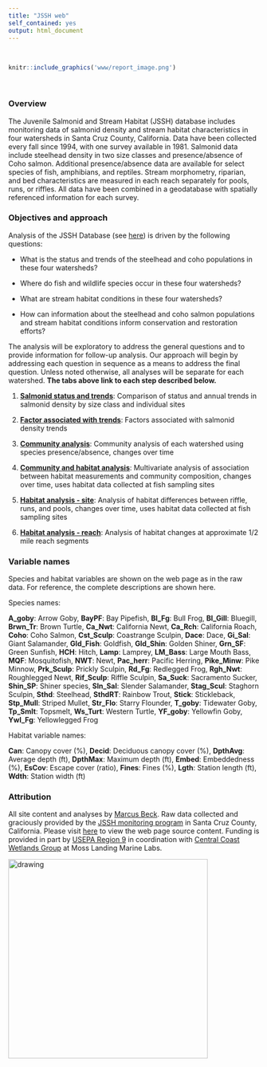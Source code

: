 ```yaml
---
title: "JSSH web"
self_contained: yes
output: html_document
---
```


<br>

```r
knitr::include_graphics('www/report_image.png')
```

<br>

### Overview

The Juvenile Salmonid and Stream Habitat (JSSH) database includes monitoring data of salmonid density and stream habitat characteristics in four watersheds in Santa Cruz County, California.  Data have been collected every fall since 1994, with one survey available in 1981.  Salmonid data include steelhead density in two size classes and presence/absence of Coho salmon. Additional presence/absence data are available for select species of fish, amphibians, and reptiles.  Stream morphometry, riparian, and bed characteristics are measured in each reach separately for pools, runs, or riffles.  All data have been combined in a geodatabase with spatially referenced information for each survey.  

### Objectives and approach 

Analysis of the JSSH Database (see [here](https://www.arcgis.com/home/item.html?id=6d9b81bf5b2b4b309f5ff097e0edcfaa#overview)) is driven by the following questions:

* What is the status and trends of the steelhead and coho populations in these four watersheds?

* Where do fish and wildlife species occur in these four watersheds? 

* What are stream habitat conditions in these four watersheds?

* How can information about the steelhead and coho salmon populations and stream habitat conditions inform conservation and restoration efforts?  

The analysis will be exploratory to address the general questions and to provide information for follow-up analysis. Our approach will begin by addressing each question in sequence as a means to address the final question.  Unless noted otherwise, all analyses will be separate for each watershed. __The tabs above link to each step described below.__

1) [__Salmonid status and trends__](saltrends.Rmd): Comparison of status and annual trends in salmonid density by size class and individual sites

1) [__Factor associated with trends__](varimp.Rmd): Factors associated with salmonid density trends 

1) [__Community analysis__](comman.Rmd): Community analysis of each watershed using species presence/absence, changes over time

1) [__Community and habitat analysis__](commhaban.Rmd): Multivariate analysis of association between habitat measurements and community composition, changes over time, uses habitat data collected at fish sampling sites

1) [__Habitat analysis - site__](haban.Rmd): Analysis of habitat differences between riffle, runs, and pools, changes over time, uses habitat data collected at fish sampling sites

1) [__Habitat analysis - reach__](rchan.Rmd): Analysis of habitat changes at approximate 1/2 mile reach segments

### Variable names

Species and habitat variables are shown on the web page as in the raw data. For reference, the complete descriptions are shown here.

Species names:

__A_goby__: Arrow Goby, __BayPF__: Bay Pipefish, __Bl_Fg__: Bull Frog, __Bl_Gill__: Bluegill, __Brwn_Tr__: Brown Turtle, __Ca_Nwt__: California Newt, __Ca_Rch__: California Roach, __Coho__: Coho Salmon, __Cst_Sculp__: Coastrange Sculpin, __Dace__: Dace, __Gi_Sal__: Giant Salamander, __Gld_Fish__: Goldfish, __Gld_Shin__: Golden Shiner, __Grn_SF__: Green Sunfish, __HCH__: Hitch, __Lamp__: Lamprey, __LM_Bass__: Large Mouth Bass, __MQF__: Mosquitofish, __NWT__: Newt, __Pac_herr__: Pacific Herring, __Pike_Minw__: Pike Minnow, __Prk_Sculp__: Prickly Sculpin, __Rd_Fg__: Redlegged Frog, __Rgh_Nwt__: Roughlegged Newt, __Rif_Sculp__: Riffle Sculpin, __Sa_Suck__: Sacramento Sucker, __Shin_SP__: Shiner species, __Sln_Sal__: Slender Salamander, __Stag_Scul__: Staghorn Sculpin, __Sthd__: Steelhead, __SthdRT__: Rainbow Trout, __Stick__: Stickleback, __Stp_Mull__: Striped Mullet, __Str_Flo__: Starry Flounder, __T_goby__: Tidewater Goby, __Tp_Smlt__: Topsmelt, __Ws_Turt__: Western Turtle, __YF_goby__: Yellowfin Goby, __Ywl_Fg__: Yellowlegged Frog

Habitat variable names:

__Can__: Canopy cover (%), __Decid__: Deciduous canopy cover (%), __DpthAvg__: Average depth (ft), __DpthMax__: Maximum depth (ft), __Embed__: Embeddedness (%), __EsCov__: Escape cover (ratio), __Fines__: Fines (%), __Lgth__: Station length (ft), __Wdth__: Station width (ft)

### Attribution

All site content and analyses by [Marcus Beck](mailto:marcusb@sccwrp.org). Raw data collected and graciously provided by the [JSSH monitoring program](http://scceh.com/steelhead.aspx) in Santa Cruz County, California. Please visit [here](https://github.com/fawda123/jssh_web) to view the web page source content.  Funding is provided in part by [USEPA Region 9](https://www.epa.gov/aboutepa/epa-region-9-pacific-southwest) in coordination with [Central Coast Wetlands Group](https://www.mlml.calstate.edu/ccwg/) at Moss Landing Marine Labs.

<img src="www/alllogo.png" alt="drawing" width="400"/>
